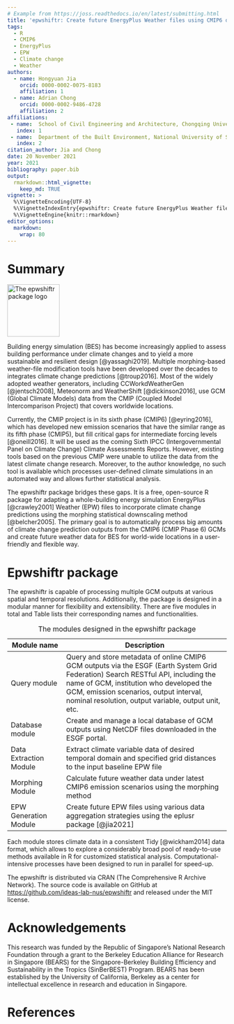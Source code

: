 ```yaml
---
# Example from https://joss.readthedocs.io/en/latest/submitting.html
title: 'epwshiftr: Create future EnergyPlus Weather files using CMIP6 data'
tags:
  - R
  - CMIP6
  - EnergyPlus
  - EPW
  - Climate change
  - Weather
authors:
  - name: Hongyuan Jia
    orcid: 0000-0002-0075-8183
    affiliation: 1
  - name: Adrian Chong
    orcid: 0000-0002-9486-4728
    affiliation: 2
affiliations:
 - name:  School of Civil Engineering and Architecture, Chongqing University of Science and Technology
   index: 1
 - name:  Department of the Built Environment, National University of Singapore
   index: 2
citation_author: Jia and Chong
date: 20 November 2021
year: 2021
bibliography: paper.bib
output:
  rmarkdown::html_vignette:
    keep_md: TRUE
vignette: >
  %\VignetteEncoding{UTF-8}
  %\VignetteIndexEntry{epwshiftr: Create future EnergyPlus Weather files using CMIP6 data}
  %\VignetteEngine{knitr::rmarkdown}
editor_options: 
  markdown:
    wrap: 80
---
```


# Summary

[![](logo.png "The epwshiftr package logo"){width="120px"}](https://cran.r-project.org/package=epwshiftr)

Building energy simulation (BES) has become increasingly applied to assess
building performance under climate changes and to yield a more sustainable and
resilient design [@yassaghi2019]. Multiple morphing-based weather-file
modification tools have been developed over the decades to integrates climate
change predictions [@troup2016]. Most of the widely adopted weather generators,
including CCWorkdWeatherGen [@jentsch2008], Meteonorm and WeatherShift
[@dickinson2016], use GCM (Global Climate Models) data from the CMIP (Coupled
Model Intercomparison Project) that covers worldwide locations.

Currently, the CMIP project is in its sixth phase (CMIP6) [@eyring2016], which
has developed new emission scenarios that have the similar range as its fifth
phase (CMIP5), but fill critical gaps for intermediate forcing levels
[@oneill2016]. It will be used as the coming Sixth IPCC (Intergovernmental Panel
on Climate Change) Climate Assessments Reports. However, existing tools based on
the previous CMIP were unable to utilize the data from the latest climate change
research. Moreover, to the author knowledge, no such tool is available which
processes user-defined climate simulations in an automated way and allows
further statistical analysis.

The epwshiftr package bridges these gaps. It is a free, open-source R package
for adapting a whole-building energy simulation EnergyPlus [@crawley2001]
Weather (EPW) files to incorporate climate change predictions using the morphing
statistical downscaling method [@belcher2005]. The primary goal is to
automatically process big amounts of climate change prediction outputs from the
CMIP6 (CMIP Phase 6) GCMs and create future weather data for BES for world-wide
locations in a user-friendly and flexible way.

# Epwshiftr package

The epwshiftr is capable of processing multiple GCM outputs at various spatial
and temporal resolutions. Additionally, the package is designed in a modular
manner for flexibility and extensibility. There are five modules in total and
Table lists their corresponding names and functionalities.

+-------------------+----------------------------------------------------------+
| Module name       | Description                                              |
+===================+==========================================================+
| Query module      | Query and store metadata of online CMIP6 GCM outputs via |
|                   | the ESGF (Earth System Grid Federation) Search RESTful   |
|                   | API, including the name of GCM, institution who          |
|                   | developed the GCM, emission scenarios, output interval,  |
|                   | nominal resolution, output variable, output unit, etc.   |
+-------------------+----------------------------------------------------------+
| Database module   | Create and manage a local database of GCM outputs using  |
|                   | NetCDF files downloaded in the ESGF portal.              |
+-------------------+----------------------------------------------------------+
| Data Extraction   | Extract climate variable data of desired temporal domain |
| Module            | and specified grid distances to the input baseline EPW   |
|                   | file                                                     |
+-------------------+----------------------------------------------------------+
| Morphing Module   | Calculate future weather data under latest CMIP6         |
|                   | emission scenarios using the morphing method             |
+-------------------+----------------------------------------------------------+
| EPW Generation    | Create future EPW files using various data aggregation   |
| Module            | strategies using the eplusr package [@jia2021]           |
+-------------------+----------------------------------------------------------+

: The modules designed in the epwshiftr package

Each module stores climate data in a consistent Tidy [@wickham2014] data format,
which allows to explore a considerably broad pool of ready-to-use methods
available in R for customized statistical analysis. Computational-intensive
processes have been designed to run in parallel for speed-up.

The epwshiftr is distributed via CRAN (The Comprehensive R Archive Network). The
source code is available on GitHub at
<https://github.com/ideas-lab-nus/epwshiftr> and released under the MIT license.

# Acknowledgements

This research was funded by the Republic of Singapore's National Research
Foundation through a grant to the Berkeley Education Alliance for Research in
Singapore (BEARS) for the Singapore-Berkeley Building Efficiency and
Sustainability in the Tropics (SinBerBEST) Program. BEARS has been established
by the University of California, Berkeley as a center for intellectual
excellence in research and education in Singapore.

# References
